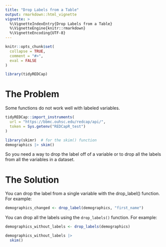 ```yaml
---
title: "Drop Labels from a Table"
output: rmarkdown::html_vignette
vignette: >
  %\VignetteIndexEntry{Drop Labels from a Table}
  %\VignetteEngine{knitr::rmarkdown}
  %\VignetteEncoding{UTF-8}
---
```


```r
knitr::opts_chunk$set(
  collapse = TRUE,
  comment = "#>", 
  eval = FALSE
)
```

```r
library(tidyREDCap)
```

# The Problem

Some functions do not work well with labeled variables.  

```r
tidyREDCap::import_instruments(
  url = "https://bbmc.ouhsc.edu/redcap/api/",
  token = Sys.getenv("REDCapR_test")
)

library(skimr)  # for the skim() function
demographics |> skim()
```

So you need a way to drop the label off of a variable or to drop all the labels from all the variables in a dataset.

# The Solution

You can drop the label from a single variable with the drop_label() function.  For example:

```r
demographics_changed <- drop_label(demographics, "first_name")
```

You can drop all the labels using the `drop_labels()` function.  For example:

```r
demographics_without_labels <- drop_labels(demographics)

demographics_without_labels |> 
  skim()
```


